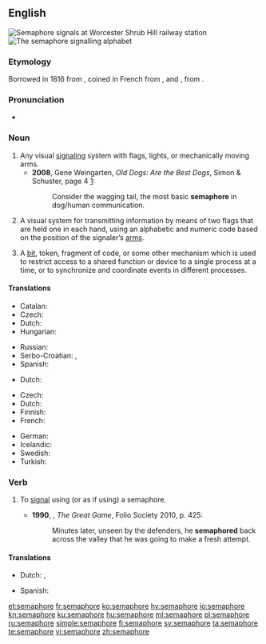 {{also|sémaphore}}
==English==
{{wikipedia}}
[[File:Wsh signals.jpg|thumb|right|'''Semaphore''' signals at [[w:Worcester Shrub Hill railway station|Worcester Shrub Hill railway station]]]]
[[File:Semaphore alphabet (Signalling, 1918).jpg|thumb|right|The '''semaphore''' signalling alphabet]]

===Etymology===
Borrowed in 1816 from {{etyl|fr|en}} {{m|fr|sémaphore}}, coined in French from {{etyl|grc|en}} {{m|grc|σῆμα||sign}}, and {{m|grc||-φωρος|bearing, bearer}}, from {{m|grc|φέρω||to bear, carry}}.

===Pronunciation===
* {{a|UK}} {{IPA|/ˈsɛ.mə.fɔː/|lang=en}}

===Noun===
{{en-noun}}

# Any visual [[signaling]] system with flags, lights, or mechanically moving arms.
#* '''2008''', Gene Weingarten, ''Old Dogs: Are the Best Dogs'', Simon & Schuster, page 4 [http://books.google.com/books?id=GOUMoGLf9tYC&printsec=frontcover&dq=gene+weingarten&source=bl&ots=BgRdWbPGYP&sig=gd-Mgu3cNEgerci0w2psNOA6ZjM&hl=en&sa=X&ei=GDIVUNqbDcOYqAGZx4HgBQ&ved=0CDgQ6AEwAQ#v=onepage&q=semaphore&f=false]:
#*: Consider the wagging tail, the most basic '''semaphore''' in dog/human communication.
# A visual system for transmitting information by means of two flags that are held one in each hand, using an alphabetic and numeric code based on the position of the signaler’s [[arm]]s.
# {{label|en|computing}} A [[bit]], token, fragment of code, or some other mechanism which is used to restrict access to a shared function or device to a single process at a time, or to synchronize and coordinate events in different processes.

{{rfex}}

====Translations====
{{trans-top|visual signaling system}}
* Catalan: {{t+|ca|semàfor|m}}
* Czech: {{t|cs|semafor|m}}
* Dutch: {{t+|nl|semafoor|m}}
* Hungarian: {{t+|hu|szemafor}}
{{trans-mid}}
* Russian: {{t+|ru|семафо́р|m}}
* Serbo-Croatian: {{t|sh|се̏мафо̄р|m|sc=Cyrl}}, {{t+|sh|sȅmafōr|m}}
* Spanish: {{t+|es|semáforo}}
{{trans-bottom}}

{{trans-top|visual signaling with flags}}
* Dutch: {{t+|nl|semafoor|m}}
{{trans-mid}}
{{trans-bottom}}

{{trans-top|computing term}}
* Czech: {{t|cs|semafor|m}}
* Dutch: {{t+|nl|semafoor|m}}
* Finnish: {{t+|fi|semafori}}
* French: {{t+|fr|sémaphore|m}}
{{trans-mid}}
* German: {{t|de|Semaphor|m}}
* Icelandic: {{t|is|veif|f}}
* Swedish: {{t+|sv|semafor|c}}
* Turkish: {{t+|tr|semafor}}
{{trans-bottom}}

===Verb===
{{en-verb|semaphor}}

# {{label|en|transitive|intransitive}} To [[signal]] using (or as if using) a semaphore.
#* '''1990''', {{w|Peter Hopkirk}}, ''The Great Game'', Folio Society 2010, p. 425:
#*: Minutes later, unseen by the defenders, he '''semaphored''' back across the valley that he was going to make a fresh attempt.

====Translations====
{{trans-top|to signal using semaphore}}
* Dutch: {{t+|nl|signaleren}}, {{t+|nl|seinen}}
{{trans-mid}}
* Spanish: {{t+|es|semáforo|m}}
{{trans-bottom}}

[[et:semaphore]]
[[fr:semaphore]]
[[ko:semaphore]]
[[hy:semaphore]]
[[io:semaphore]]
[[kn:semaphore]]
[[ku:semaphore]]
[[hu:semaphore]]
[[ml:semaphore]]
[[pl:semaphore]]
[[ru:semaphore]]
[[simple:semaphore]]
[[fi:semaphore]]
[[sv:semaphore]]
[[ta:semaphore]]
[[te:semaphore]]
[[vi:semaphore]]
[[zh:semaphore]]